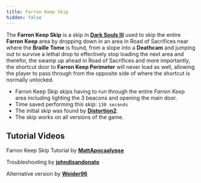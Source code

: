 ```yaml
---
title: Farron Keep Skip
hidden: false
---
```



The **Farron Keep Skip** is a skip in [**Dark Souls III**](/darksouls3) used to skip the entire **Farron Keep** area by dropping down in an area in Road of Sacrifices near where the **Braille Tome** is found, from a slope into a **Deathcam** and jumping out to survive a lethal drop to effectively stop loading the next area and therefor, the swamp up ahead in Road of Sacrifices and more importantly, the shortcut door to **Farron Keep Perimeter** will never load as well, allowing the player to pass through from the opposite side of where the shortcut is normally unlocked.

- Farron Keep Skip skips having to run through the entire *Farron Keep* area including lighting the 3 beacons and opening the main door.
- Time saved performing this skip: `130 seconds`
- The initial skip was found by [**Distortion2**](https://twitch.tv/distortion2).
- The skip works on all versions of the game.

## Tutorial Videos

<YouTube id="https://www.youtube.com/watch?v=q_cdyzapQ6c" />

Farron Keep Skip Tutorial by [**MattApocaalypse**](https://youtube.com/channel/UCW3Z2Mv6V5DImy5VbqlIjmg)

<YouTube id="https://www.youtube.com/watch?v=qyxSp4JihFM" />

Troubleshooting by [**johndisandonato**](https://youtube.com/channel/UCHKqLqfDzorRvcHQZVtX1AA)

<YouTube id="https://www.youtube.com/watch?v=W5irFApauis" />

Alternative version by [**Weider96**](https://youtube.com/channel/UCV2MS8dbCffwLmsc7qnV-Hw)
